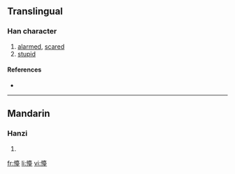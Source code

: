 ==Translingual==

===Han character===
{{Han char|rn=61|rad=心|as=14|sn=17|four=|canj=心土口土 (PGRG)}}

# [[alarmed]], [[scared]]
# [[stupid]]

====References====
* {{Han ref|kx=0406.320|dkj=11371|hdz=42364.060|uh=61DB|ud=25051}}

----

==Mandarin==

===Hanzi===
{{cmn-hanzi|pin=[[dāi]] ([[dai1]])|wg=tai<sup>1</sup>}}

# {{defn|Mandarin}}

[[fr:懛]]
[[li:懛]]
[[vi:懛]]